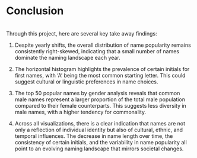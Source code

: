 # Conclusion
\
Through this project, here are several key take away findings:

1. Despite yearly shifts, the overall distribution of name popularity remains consistently right-skewed, indicating that a small number of names dominate the naming landscape each year.

2. The horizontal histogram highlights the prevalence of certain initials for first names, with 'A' being the most common starting letter. This could suggest cultural or linguistic preferences in name choices.

3. The top 50 popular names by gender analysis reveals that common male names represent a larger proportion of the total male population compared to their female counterparts. This suggests less diversity in male names, with a higher tendency for commonality.

4. Across all visualizations, there is a clear indication that names are not only a reflection of individual identity but also of cultural, ethnic, and temporal influences. The decrease in name length over time, the consistency of certain initials, and the variability in name popularity all point to an evolving naming landscape that mirrors societal changes.
